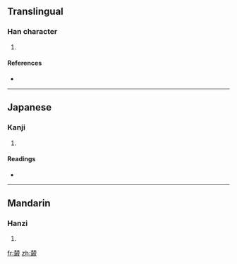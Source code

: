 ==Translingual==

===Han character===
{{Han char|rn=75|rad=木|as=12|sn=16|four=|canj=木木尸十水 (DDSJE)}}

# {{defn|Han|sort=木12}}

====References====
* {{Han ref|kx=0551.250|dkj=15492|dj=0940.020|hdz=21288.180|uh=6A37|ud=27191}}

----

==Japanese==

===Kanji===
{{ja-kanji|grade=|rs=木12}}

# {{defn|Japanese}}

====Readings====
* {{ja-readings|on=[[そう]] (sō), [[ず]] (zu)|kun=[[むらがる]] (muragaru)}}

----

==Mandarin==

===Hanzi===
{{cmn-hanzi|pin=[[cōng]] ([[cong1]])|wg=ts'ung<sup>1</sup>}}

# {{defn|Mandarin}}

[[fr:樷]]
[[zh:樷]]
